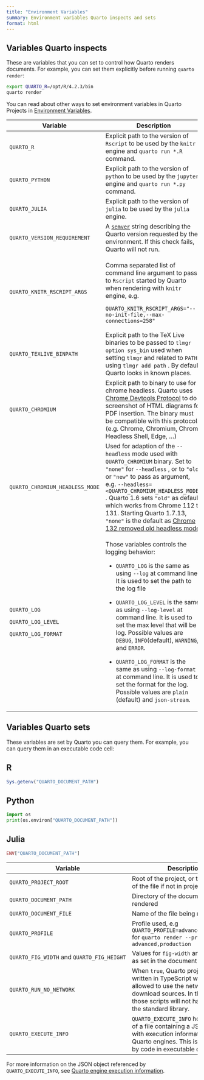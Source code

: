 ```yaml
---
title: "Environment Variables"
summary: Environment variables Quarto inspects and sets
format: html
---
```


## Variables Quarto inspects

These are variables that you can set to control how Quarto renders documents. For example, you can set them explicitly before running `quarto render`:

``` .bash
export QUARTO_R=/opt/R/4.2.3/bin
quarto render
```

You can read about other ways to set environment variables in Quarto Projects in [Environment Variables](/docs/projects/environment.qmd).

+---------------------------------+-------------------------------------------------------------------------------------------------------------------------------------------------------------------------------------------------------------------------------------------------------------------------------------------------------------------------------------------------------------------------------------------------------------------------------------------------------------+
| Variable                        | Description                                                                                                                                                                                                                                                                                                                                                                                                                                                 |
+=================================+=============================================================================================================================================================================================================================================================================================================================================================================================================================================================+
| `QUARTO_R`                      | Explicit path to the version of `Rscript` to be used by the `knitr` engine and `quarto run *.R` command.                                                                                                                                                                                                                                                                                                                                                    |
+---------------------------------+-------------------------------------------------------------------------------------------------------------------------------------------------------------------------------------------------------------------------------------------------------------------------------------------------------------------------------------------------------------------------------------------------------------------------------------------------------------+
| `QUARTO_PYTHON`                 | Explicit path to the version of `python` to be used by the `jupyter` engine and `quarto run *.py` command.                                                                                                                                                                                                                                                                                                                                                  |
+---------------------------------+-------------------------------------------------------------------------------------------------------------------------------------------------------------------------------------------------------------------------------------------------------------------------------------------------------------------------------------------------------------------------------------------------------------------------------------------------------------+
| `QUARTO_JULIA`                  | Explicit path to the version of `julia` to be used by the `julia` engine.                                                                                                                                                                                                                                                                                                                                                                                   |
+---------------------------------+-------------------------------------------------------------------------------------------------------------------------------------------------------------------------------------------------------------------------------------------------------------------------------------------------------------------------------------------------------------------------------------------------------------------------------------------------------------+
| `QUARTO_VERSION_REQUIREMENT`    | A [`semver`](https://semver.org/) string describing the Quarto version requested by the environment. If this check fails, Quarto will not run.                                                                                                                                                                                                                                                                                                              |
+---------------------------------+-------------------------------------------------------------------------------------------------------------------------------------------------------------------------------------------------------------------------------------------------------------------------------------------------------------------------------------------------------------------------------------------------------------------------------------------------------------+
| `QUARTO_KNITR_RSCRIPT_ARGS`     | Comma separated list of command line argument to pass to `Rscript` started by Quarto when rendering with `knitr` engine, e.g.                                                                                                                                                                                                                                                                                                                               |
|                                 |                                                                                                                                                                                                                                                                                                                                                                                                                                                             |
|                                 | ```                                                                                                                                                                                                                                                                                                                                                                                                                                                         |
|                                 | QUARTO_KNITR_RSCRIPT_ARGS="--no-init-file,--max-connections=258"                                                                                                                                                                                                                                                                                                                                                                                            |
|                                 | ```                                                                                                                                                                                                                                                                                                                                                                                                                                                         |
+---------------------------------+-------------------------------------------------------------------------------------------------------------------------------------------------------------------------------------------------------------------------------------------------------------------------------------------------------------------------------------------------------------------------------------------------------------------------------------------------------------+
| `QUARTO_TEXLIVE_BINPATH`        | Explicit path to the TeX Live binaries to be passed to `tlmgr option sys_bin` used when setting `tlmgr` and related to `PATH` using `tlmgr add path` . By default, Quarto looks in known places.                                                                                                                                                                                                                                                            |
+---------------------------------+-------------------------------------------------------------------------------------------------------------------------------------------------------------------------------------------------------------------------------------------------------------------------------------------------------------------------------------------------------------------------------------------------------------------------------------------------------------+
| `QUARTO_CHROMIUM`               | Explicit path to binary to use for chrome headless. Quarto uses [Chrome Devtools Protocol](https://chromedevtools.github.io/devtools-protocol/) to do screenshot of HTML diagrams for PDF insertion. The binary must be compatible with this protocol. (e.g. Chrome, Chromium, Chrome Headless Shell, Edge, ...)                                                                                                                                            |
+---------------------------------+-------------------------------------------------------------------------------------------------------------------------------------------------------------------------------------------------------------------------------------------------------------------------------------------------------------------------------------------------------------------------------------------------------------------------------------------------------------+
| `QUARTO_CHROMIUM_HEADLESS_MODE` | Used for adaption of the `--headless` mode used with `QUARTO_CHROMIUM` binary. Set to `"none"` for `--headless` , or to `"old"` or `"new"` to pass as argument, e.g. `--headless=<QUARTO_CHROMIUM_HEADLESS_MODE>` . Quarto 1.6 sets `"old"` as default, which works from Chrome 112 to 131. Starting Quarto 1.7.13, `"none"` is the default as [Chrome 132 removed old headless mode](https://developer.chrome.com/blog/removing-headless-old-from-chrome). |
+---------------------------------+-------------------------------------------------------------------------------------------------------------------------------------------------------------------------------------------------------------------------------------------------------------------------------------------------------------------------------------------------------------------------------------------------------------------------------------------------------------+
| `QUARTO_LOG`                    | Those variables controls the logging behavior:                                                                                                                                                                                                                                                                                                                                                                                                              |
|                                 |                                                                                                                                                                                                                                                                                                                                                                                                                                                             |
| `QUARTO_LOG_LEVEL`              | -   `QUARTO_LOG` is the same as using `--log` at command line. It is used to set the path to the log file                                                                                                                                                                                                                                                                                                                                                   |
|                                 |                                                                                                                                                                                                                                                                                                                                                                                                                                                             |
| `QUARTO_LOG_FORMAT`             | -   `QUARTO_LOG_LEVEL` is the same as using `--log-level` at command line. It is used to set the max level that will be log. Possible values are `DEBUG`, `INFO`(default), `WARNING`, and `ERROR`.                                                                                                                                                                                                                                                          |
|                                 |                                                                                                                                                                                                                                                                                                                                                                                                                                                             |
|                                 | -   `QUARTO_LOG_FORMAT` is the same as using `--log-format` at command line. It is used to set the format for the log. Possible values are `plain` (default) and `json-stream`.                                                                                                                                                                                                                                                                             |
+---------------------------------+-------------------------------------------------------------------------------------------------------------------------------------------------------------------------------------------------------------------------------------------------------------------------------------------------------------------------------------------------------------------------------------------------------------------------------------------------------------+

## Variables Quarto sets

These variables are set by Quarto you can query them. For example, you can query them in an executable code cell:

::: panel-tabset
## R

``` r
Sys.getenv("QUARTO_DOCUMENT_PATH")
```

## Python

``` python
import os
print(os.environ["QUARTO_DOCUMENT_PATH"])
```

## Julia

``` julia
ENV["QUARTO_DOCUMENT_PATH"]
```
:::

+--------------------------------------------+-------------------------------------------------------------------------------------------------------------------------------------------------------------------------------------------------+
| Variable                                   | Description                                                                                                                                                                                     |
+============================================+=================================================================================================================================================================================================+
| `QUARTO_PROJECT_ROOT`                      | Root of the project, or the directory of the file if not in project mode                                                                                                                        |
+--------------------------------------------+-------------------------------------------------------------------------------------------------------------------------------------------------------------------------------------------------+
| `QUARTO_DOCUMENT_PATH`                     | Directory of the document being rendered                                                                                                                                                        |
+--------------------------------------------+-------------------------------------------------------------------------------------------------------------------------------------------------------------------------------------------------+
| `QUARTO_DOCUMENT_FILE`                     | Name of the file being rendered                                                                                                                                                                 |
+--------------------------------------------+-------------------------------------------------------------------------------------------------------------------------------------------------------------------------------------------------+
| `QUARTO_PROFILE`                           | Profile used, e.g `QUARTO_PROFILE=advanced,production` for `quarto render --profile advanced,production`                                                                                        |
+--------------------------------------------+-------------------------------------------------------------------------------------------------------------------------------------------------------------------------------------------------+
| `QUARTO_FIG_WIDTH` and `QUARTO_FIG_HEIGHT` | Values for `fig-width` and `fig-height` as set in the document metadata                                                                                                                         |
+--------------------------------------------+-------------------------------------------------------------------------------------------------------------------------------------------------------------------------------------------------+
| `QUARTO_RUN_NO_NETWORK`                    | When `true`, Quarto project scripts written in TypeScript won't be allowed to use the network to download sources. In this setting, those scripts will not have access to the standard library. |
+--------------------------------------------+-------------------------------------------------------------------------------------------------------------------------------------------------------------------------------------------------+
| `QUARTO_EXECUTE_INFO`                      | `QUARTO_EXECUTE_INFO` holds the name of a file containing a JSON object with execution information for Quarto engines. This is accessible by code in executable code cells.                     |
+--------------------------------------------+-------------------------------------------------------------------------------------------------------------------------------------------------------------------------------------------------+

For more information on the JSON object referenced by `QUARTO_EXECUTE_INFO`, see [Quarto engine execution information](./quarto-execute-info.qmd).
